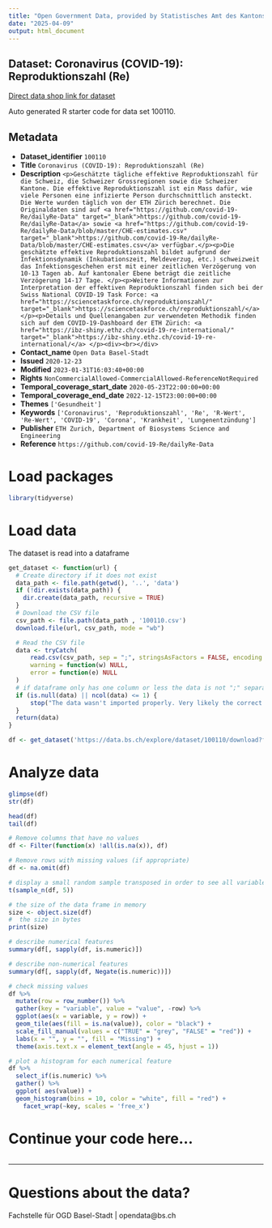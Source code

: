 ```yaml
---
title: "Open Government Data, provided by Statistisches Amt des Kantons Basel-Stadt - Fachstelle OGD"
date: "2025-04-09"
output: html_document
---
```


## Dataset: Coronavirus (COVID-19): Reproduktionszahl (Re)

[Direct data shop link for dataset](https://data.bs.ch/explore/dataset/100110)

Auto generated R starter code for data set 100110.

## Metadata

- **Dataset_identifier** `100110`
- **Title** `Coronavirus (COVID-19): Reproduktionszahl (Re)`
- **Description** `<p>Geschätzte tägliche effektive Reproduktionszahl für die Schweiz, die Schweizer Grossregionen sowie die Schweizer Kantone. Die effektive Reproduktionszahl ist ein Mass dafür, wie viele Personen eine infizierte Person durchschnittlich ansteckt. Die Werte wurden täglich von der ETH Zürich berechnet. Die Originaldaten sind auf <a href="https://github.com/covid-19-Re/dailyRe-Data" target="_blank">https://github.com/covid-19-Re/dailyRe-Data</a> sowie <a href="https://github.com/covid-19-Re/dailyRe-Data/blob/master/CHE-estimates.csv" target="_blank">https://github.com/covid-19-Re/dailyRe-Data/blob/master/CHE-estimates.csv</a> verfügbar.</p><p>Die geschätzte effektive Reproduktionszahl bildet aufgrund der Infektionsdynamik (Inkubationszeit, Meldeverzug, etc.) schweizweit das Infektionsgeschehen erst mit einer zeitlichen Verzögerung von 10-13 Tagen ab. Auf kantonaler Ebene beträgt die zeitliche Verzögerung 14-17 Tage. </p><p>Weitere Informationen zur Interpretation der effektiven Reproduktionszahl finden sich bei der Swiss National COVID-19 Task Force: <a href="https://sciencetaskforce.ch/reproduktionszahl/" target="_blank">https://sciencetaskforce.ch/reproduktionszahl/</a> </p><p>Details und Quellenangaben zur verwendeten Methodik finden sich auf dem COVID-19-Dashboard der ETH Zürich: <a href="https://ibz-shiny.ethz.ch/covid-19-re-international/" target="_blank">https://ibz-shiny.ethz.ch/covid-19-re-international/</a> </p><div><br></div>`
- **Contact_name** `Open Data Basel-Stadt`
- **Issued** `2020-12-23`
- **Modified** `2023-01-31T16:03:40+00:00`
- **Rights** `NonCommercialAllowed-CommercialAllowed-ReferenceNotRequired`
- **Temporal_coverage_start_date** `2020-05-23T22:00:00+00:00`
- **Temporal_coverage_end_date** `2022-12-15T23:00:00+00:00`
- **Themes** `['Gesundheit']`
- **Keywords** `['Coronavirus', 'Reproduktionszahl', 'Re', 'R-Wert', 'Re-Wert', 'COVID-19', 'Corona', 'Krankheit', 'Lungenentzündung']`
- **Publisher** `ETH Zurich, Department of Biosystems Science and Engineering`
- **Reference** `https://github.com/covid-19-Re/dailyRe-Data`


# Load packages

```r

library(tidyverse)
```

# Load data

The dataset is read into a dataframe

```r
get_dataset <- function(url) {
  # Create directory if it does not exist
  data_path <- file.path(getwd(), '..', 'data')
  if (!dir.exists(data_path)) {
    dir.create(data_path, recursive = TRUE)
  }
  # Download the CSV file
  csv_path <- file.path(data_path , '100110.csv')
  download.file(url, csv_path, mode = "wb")

  # Read the CSV file
  data <- tryCatch(
      read.csv(csv_path, sep = ";", stringsAsFactors = FALSE, encoding = "UTF-8"),
      warning = function(w) NULL,
      error = function(e) NULL
  )
  # if dataframe only has one column or less the data is not ";" separated
  if (is.null(data) || ncol(data) <= 1) {
      stop("The data wasn't imported properly. Very likely the correct separator couldn't be found.\nPlease check the dataset manually and adjust the code.")
  }
  return(data)
}
```

```r

df <- get_dataset('https://data.bs.ch/explore/dataset/100110/download?format=csv&timezone=Europe%2FZurich')

```

# Analyze data

```r

glimpse(df)
str(df)

head(df)
tail(df)

```

```r
# Remove columns that have no values
df <- Filter(function(x) !all(is.na(x)), df)

# Remove rows with missing values (if appropriate)
df <- na.omit(df)
```

```r
# display a small random sample transposed in order to see all variables
t(sample_n(df, 5))
```

```r
# the size of the data frame in memory
size <- object.size(df)
#  the size in bytes
print(size)
```

```r
# describe numerical features
summary(df[, sapply(df, is.numeric)])
```

```r
# describe non-numerical features
summary(df[, sapply(df, Negate(is.numeric))])
```

```r
# check missing values
df %>%
  mutate(row = row_number()) %>%
  gather(key = "variable", value = "value", -row) %>%
  ggplot(aes(x = variable, y = row)) +
  geom_tile(aes(fill = is.na(value)), color = "black") +
  scale_fill_manual(values = c("TRUE" = "grey", "FALSE" = "red")) +
  labs(x = "", y = "", fill = "Missing") +
  theme(axis.text.x = element_text(angle = 45, hjust = 1))
```

```r
# plot a histogram for each numerical feature
df %>%
  select_if(is.numeric) %>%
  gather() %>%
  ggplot( aes(value)) +
  geom_histogram(bins = 10, color = "white", fill = "red") +
    facet_wrap(~key, scales = 'free_x')
```

# Continue your code here...

```r

```
------------------------------------------------------------------------

# Questions about the data?

Fachstelle für OGD Basel-Stadt | opendata@bs.ch
